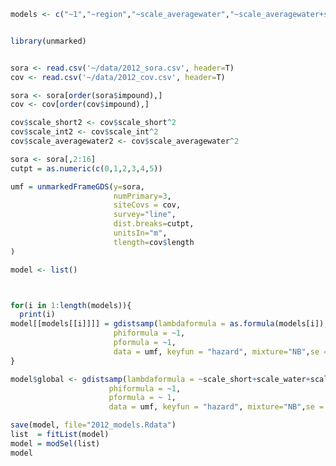 ```r

models <- c("~1","~region","~scale_averagewater","~scale_averagewater+scale_averagewater2","~scale_short","~scale_short+scale_short2","~scale_int","~scale_int+scale_int2","~region+scale_averagewater-1","~region+scale_short","~region+scale_int","~scale_averagewater+scale_short","~scale_averagewater+scale_averagewater2+scale_short","~scale_averagewater+scale_short+scale_short2","~scale_averagewater+scale_int","~scale_averagewater+scale_averagewater2+scale_int","~scale_averagewater+scale_int+scale_int2","~scale_short+scale_int","~scale_short+scale_short2+scale_int","~scale_short+scale_int+scale_int2","~region+scale_averagewater+scale_short+scale_int+scale_scale2+scale_int2+scale_averagewater2-1")


library(unmarked)


sora <- read.csv('~/data/2012_sora.csv', header=T)
cov <- read.csv('~/data/2012_cov.csv', header=T)

sora <- sora[order(sora$impound),]
cov <- cov[order(cov$impound),]

cov$scale_short2 <- cov$scale_short^2
cov$scale_int2 <- cov$scale_int^2
cov$scale_averagewater2 <- cov$scale_averagewater^2

sora <- sora[,2:16]
cutpt = as.numeric(c(0,1,2,3,4,5)) 

umf = unmarkedFrameGDS(y=sora, 
                       numPrimary=3,
                       siteCovs = cov,
                       survey="line", 
                       dist.breaks=cutpt,  
                       unitsIn="m", 
                       tlength=cov$length
)
```

```r

model <- list()



for(i in 1:length(models)){
  print(i)
model[[models[[i]]]] = gdistsamp(lambdaformula = as.formula(models[i]), 
                       phiformula = ~1, 
                       pformula = ~1,
                       data = umf, keyfun = "hazard", mixture="NB",se = T, output="abund")
}

```
```r
model$global <- gdistsamp(lambdaformula = ~scale_short+scale_water+scale_averagewater+region+scale_int, 
                      phiformula = ~1, 
                      pformula = ~ 1,
                      data = umf, keyfun = "hazard", mixture="NB",se = T, output="abund")
```
```r
save(model, file="2012_models.Rdata")
list  = fitList(model)
model = modSel(list)
model
```